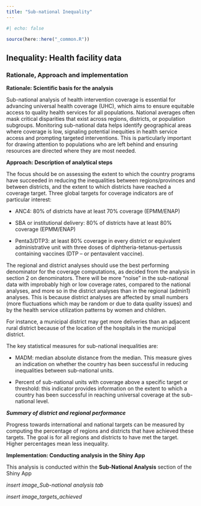 ```yaml
---
title: "Sub-national Inequality"
---
```


```r
#| echo: false

source(here::here("_common.R"))
```

## Inequality: Health facility data {#inequality-health-facility-data}

### Rationale, Approach and implementation

**Rationale: Scientific basis for the analysis**

Sub-national analysis of health intervention coverage is essential for advancing universal health coverage (UHC), which aims to ensure equitable access to quality health services for all populations. National averages often mask critical disparities that exist across regions, districts, or population subgroups. Monitoring sub-national data helps identify geographical areas where coverage is low, signaling potential inequities in health service access and prompting targeted interventions. This is particularly important for drawing attention to populations who are left behind and ensuring resources are directed where they are most needed.

**Approach: Description of analytical steps**

The focus should be on assessing the extent to which the country programs have succeeded in reducing the inequalities between regions/provinces and between districts, and the extent to which districts have reached a coverage target. Three global targets for coverage indicators are of particular interest:

-   ANC4: 80% of districts have at least 70% coverage (EPMM/ENAP)

-   SBA or institutional delivery: 80% of districts have at least 80% coverage (EPMM/ENAP)

-   Penta3/DTP3: at least 80% coverage in every district or equivalent administrative unit with three doses of diphtheria-tetanus-pertussis containing vaccines (DTP -- or pentavalent vaccine).

The regional and district analyses should use the best performing denominator for the coverage computations, as decided from the analysis in section 2 on denominators. There will be more "noise" in the sub-national data with improbably high or low coverage rates, compared to the national analyses, and more so in the district analyses than in the regional (admin1) analyses. This is because district analyses are affected by small numbers (more fluctuations which may be random or due to data quality issues) and by the health service utilization patterns by women and children.

For instance, a municipal district may get more deliveries than an adjacent rural district because of the location of the hospitals in the municipal district.

The key statistical measures for sub-national inequalities are:

-   MADM: median absolute distance from the median. This measure gives an indication on whether the country has been successful in reducing inequalities between sub-national units.

-   Percent of sub-national units with coverage above a specific target or threshold: this indicator provides information on the extent to which a country has been successful in reaching universal coverage at the sub-national level.

***Summary of district and regional performance***

Progress towards international and national targets can be measured by computing the percentage of regions and districts that have achieved these targets. The goal is for all regions and districts to have met the target. Higher percentages mean less inequality.

**Implementation: Conducting analysis in the Shiny App**

This analysis is conducted within the **Sub-National Analysis** section of the Shiny App

*insert image_Sub-national analysis tab*

*insert image_targets_achieved*
